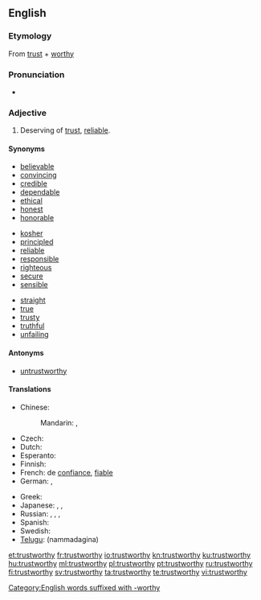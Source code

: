 ==English==

===Etymology===
From [[trust]] + [[worthy]]

===Pronunciation===
* {{audio|en-us-trustworthy.ogg|Audio (US)}}

===Adjective===
{{wikipedia|Trust (social sciences)}}
{{en-adj}}

# Deserving of [[trust]], [[reliable]].

====Synonyms====
{{top3}}
* [[believable]]
* [[convincing]]
* [[credible]]
* [[dependable]]
* [[ethical]]
* [[honest]]
* [[honorable]]
{{mid3}}
* [[kosher]]
* [[principled]]
* [[reliable]]
* [[responsible]]
* [[righteous]]
* [[secure]]
* [[sensible]]
{{mid3}}
* [[straight]]
* [[true]]
* [[trusty]]
* [[truthful]]
* [[unfailing]]
{{bottom}}

====Antonyms====
* [[untrustworthy]]

====Translations====
{{trans-top|reliable}}
* Chinese:
*: Mandarin: {{t-|cmn|可信|tr=kěxìn|sc=Hani}}, {{t-|cmn|可靠|tr=kěkào|sc=Hani}}
* Czech: {{t-|cs|důvěryhodný|m}}
* Dutch: {{t|nl|betrouwbaar}}
* Esperanto: {{t-|eo|fidinda|xs=Esperanto}}
* Finnish: {{t+|fi|luotettava}}
* French: de [[confiance]], [[fiable]]
* German: {{t-|de|vertrauenswürdig}}, {{t|de|glaubwürdig}}
{{trans-mid}}
* Greek: {{t+|el|αξιόπιστος|m|tr=aksiopistos}}
* Japanese: {{t|ja|頼もしい|tr=たのもしい, tanomoshii}}, {{t+|ja|信頼|alt=信頼できる|tr=しんらいできる, shinrai dekiru}}, {{t-|ja|着実|tr=ちゃくじつ, chakujitsu}}
* Russian: {{t+|ru|надёжный|tr=nadjóžnyj}}, {{t|ru|благонадёжный|tr=blagonadjóžnyj}}, {{qualifier|e.g. information}} {{t+|ru|достоверный|tr=dostovérnyj}}, {{t+|ru|верный|tr=vérnyj}}
* Spanish: {{t|es|fidedigno}}
* Swedish: {{t+|sv|pålitlig}}
* [[Telugu]]: {{t|te|నమ్మదగిన}} (nammadagina)
{{trans-bottom}}

[[Category:English words suffixed with -worthy]]

[[et:trustworthy]]
[[fr:trustworthy]]
[[io:trustworthy]]
[[kn:trustworthy]]
[[ku:trustworthy]]
[[hu:trustworthy]]
[[ml:trustworthy]]
[[pl:trustworthy]]
[[pt:trustworthy]]
[[ru:trustworthy]]
[[fi:trustworthy]]
[[sv:trustworthy]]
[[ta:trustworthy]]
[[te:trustworthy]]
[[vi:trustworthy]]